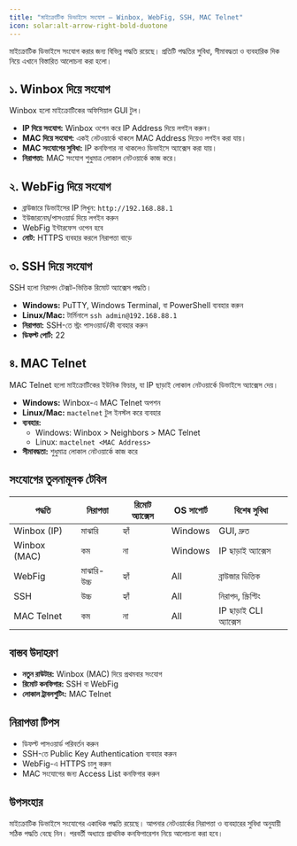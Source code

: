 ```yaml
---
title: "মাইক্রোটিক ডিভাইসে সংযোগ – Winbox, WebFig, SSH, MAC Telnet"
icon: solar:alt-arrow-right-bold-duotone
---
```


মাইক্রোটিক ডিভাইসে সংযোগ করার জন্য বিভিন্ন পদ্ধতি রয়েছে। প্রতিটি পদ্ধতির সুবিধা, সীমাবদ্ধতা ও ব্যবহারিক দিক নিয়ে এখানে বিস্তারিত আলোচনা করা হলো।

## ১. Winbox দিয়ে সংযোগ

Winbox হলো মাইক্রোটিকের অফিসিয়াল GUI টুল।

- **IP দিয়ে সংযোগ:** Winbox ওপেন করে IP Address দিয়ে লগইন করুন।
- **MAC দিয়ে সংযোগ:** একই নেটওয়ার্কে থাকলে MAC Address দিয়েও লগইন করা যায়।
- **MAC সংযোগের সুবিধা:** IP কনফিগার না থাকলেও ডিভাইসে অ্যাক্সেস করা যায়।
- **নিরাপত্তা:** MAC সংযোগ শুধুমাত্র লোকাল নেটওয়ার্কে কাজ করে।

## ২. WebFig দিয়ে সংযোগ

- ব্রাউজারে ডিভাইসের IP লিখুন: `http://192.168.88.1`
- ইউজারনেম/পাসওয়ার্ড দিয়ে লগইন করুন
- WebFig ইন্টারফেস ওপেন হবে
- **নোট:** HTTPS ব্যবহার করলে নিরাপত্তা বাড়ে

## ৩. SSH দিয়ে সংযোগ

SSH হলো নিরাপদ টেক্সট-ভিত্তিক রিমোট অ্যাক্সেস পদ্ধতি।

- **Windows:** PuTTY, Windows Terminal, বা PowerShell ব্যবহার করুন
- **Linux/Mac:** টার্মিনালে `ssh admin@192.168.88.1`
- **নিরাপত্তা:** SSH-তে স্ট্রং পাসওয়ার্ড/কী ব্যবহার করুন
- **ডিফল্ট পোর্ট:** 22

## ৪. MAC Telnet

MAC Telnet হলো মাইক্রোটিকের ইউনিক ফিচার, যা IP ছাড়াই লোকাল নেটওয়ার্কে ডিভাইসে অ্যাক্সেস দেয়।

- **Windows:** Winbox-এ MAC Telnet অপশন
- **Linux/Mac:** `mactelnet` টুল ইনস্টল করে ব্যবহার
- **ব্যবহার:**
  - Windows: Winbox > Neighbors > MAC Telnet
  - Linux: `mactelnet <MAC Address>`
- **সীমাবদ্ধতা:** শুধুমাত্র লোকাল নেটওয়ার্কে কাজ করে

## সংযোগের তুলনামূলক টেবিল

| পদ্ধতি      | নিরাপত্তা | রিমোট অ্যাক্সেস | OS সাপোর্ট | বিশেষ সুবিধা           |
|-------------|-----------|-----------------|------------|------------------------|
| Winbox (IP) | মাঝারি    | হ্যাঁ           | Windows    | GUI, দ্রুত             |
| Winbox (MAC)| কম        | না              | Windows    | IP ছাড়াই অ্যাক্সেস    |
| WebFig      | মাঝারি-উচ্চ| হ্যাঁ           | All        | ব্রাউজার ভিত্তিক       |
| SSH         | উচ্চ      | হ্যাঁ           | All        | নিরাপদ, স্ক্রিপ্টিং     |
| MAC Telnet  | কম        | না              | All        | IP ছাড়াই CLI অ্যাক্সেস |

## বাস্তব উদাহরণ
- **নতুন রাউটার:** Winbox (MAC) দিয়ে প্রথমবার সংযোগ
- **রিমোট কনফিগার:** SSH বা WebFig
- **লোকাল ট্রাবলশুটিং:** MAC Telnet

## নিরাপত্তা টিপস
- ডিফল্ট পাসওয়ার্ড পরিবর্তন করুন
- SSH-তে Public Key Authentication ব্যবহার করুন
- WebFig-এ HTTPS চালু করুন
- MAC সংযোগের জন্য Access List কনফিগার করুন

## উপসংহার
মাইক্রোটিক ডিভাইসে সংযোগের একাধিক পদ্ধতি রয়েছে। আপনার নেটওয়ার্কের নিরাপত্তা ও ব্যবহারের সুবিধা অনুযায়ী সঠিক পদ্ধতি বেছে নিন। পরবর্তী অধ্যায়ে প্রাথমিক কনফিগারেশন নিয়ে আলোচনা করা হবে।
